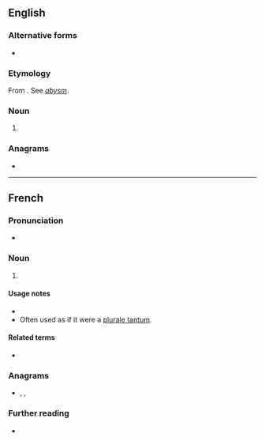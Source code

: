 {{also|abimé|abîme|abîmé}}
==English==

===Alternative forms===
* {{l|en|abyme}}

===Etymology===
From {{etyl|fr|en}} {{m|fr|abime}}. See ''[[abysm]]''.

===Noun===
{{en-noun}}

# {{obsolete form of|abysm|lang=en}}

===Anagrams===
* {{anagrams|en|I-beam|Mabie}}

----

==French==

===Pronunciation===
* {{audio|Fr-Abime.oga|Audio (Paris)|lang=fr}}

===Noun===
{{fr-noun|m}}

# {{alternative form of|abîme|lang=fr}}

====Usage notes====
* {{U:fr:1990 reform spelling}}
* Often used as if it were a [[plurale tantum]].

====Related terms====
* {{l|fr|abimer}}

===Anagrams===
* {{l|fr|amibe}}, {{l|fr|iambe}}, {{l|fr|ïambe}}

===Further reading===
* {{R:TLFi}}